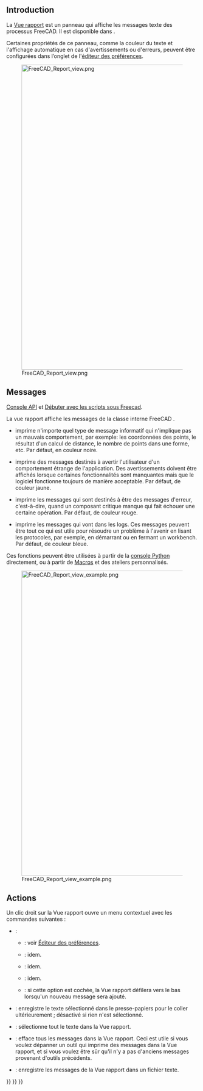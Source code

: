 <languages/>

== Introduction ==

La [[Report view/fr|Vue rapport]] est un panneau qui affiche les messages texte des processus FreeCAD. Il est disponible dans {{MenuCommand|Affichage → Panneaux → Vue rapport}}.

Certaines propriétés de ce panneau, comme la couleur du texte et l'affichage automatique en cas d'avertissements ou d'erreurs, peuvent être configurées dans l’onglet {{MenuCommand|Général → Vue rapport}} de l'[[Preferences_Editor/fr#Vue_rapport|éditeur des préférences]].

[[File:FreeCAD_Report_view.png|800px]]

{{Caption|La vue rapport montrant les messages lorsque FreeCAD vient de démarrer.}}

== Messages ==

{{Emphasis|Voir aussi :}} [[Console API/fr|Console API]] et [[FreeCAD Scripting Basics/fr|Débuter avec les scripts sous Freecad]].

La vue rapport affiche les messages de la classe interne FreeCAD {{incode|Console}}.
* {{incode|FreeCAD.Console.PrintMessage("text")}} imprime n'importe quel type de message informatif qui n'implique pas un mauvais comportement, par exemple: les coordonnées des points, le résultat d'un calcul de distance, le nombre de points dans une forme, etc. Par défaut, en couleur noire.
* {{incode|FreeCAD.Console.Console.PrintWarning("text")}} imprime des messages destinés à avertir l'utilisateur d'un comportement étrange de l'application. Des avertissements doivent être affichés lorsque certaines fonctionnalités sont manquantes mais que le logiciel fonctionne toujours de manière acceptable. Par défaut, de couleur jaune.
* {{incode|FreeCAD.Console.PrintError("text")}} imprime les messages qui sont destinés à être des messages d'erreur, c'est-à-dire, quand un composant critique manque qui fait échouer une certaine opération. Par défaut, de couleur rouge.
* {{incode|FreeCAD.Console.PrintLog("text")}} imprime les messages qui vont dans les logs. Ces messages peuvent être tout ce qui est utile pour résoudre un problème à l'avenir en lisant les protocoles, par exemple, en démarrant ou en fermant un workbench. Par défaut, de couleur bleue.

Ces fonctions peuvent être utilisées à partir de la [[Python_console/fr|console Python]] directement, ou à partir de [[Macros/fr|Macros]] et des ateliers personnalisés.

[[File:FreeCAD_Report_view_example.png|800px]]

{{Caption|Exemples de messages dans la vue rapport : un message général, un avertissement, une erreur et un message enregistré.}}

== Actions ==

Un clic droit sur la Vue rapport ouvre un menu contextuel avec les commandes suivantes :
* {{MenuCommand|Options}} :
** {{MenuCommand|Afficher les types de messages}} : voir [[Preferences_Editor/fr#Fen.C3.AAtre_de_sortie|Éditeur des préférences]].
** {{MenuCommand|Afficher la fenêtre de sortie sur}} : idem.
** {{MenuCommand|Rediriger la sortie de Python}} : idem.
** {{MenuCommand|Rediriger les erreurs de Python}} : idem.
** {{MenuCommand|Aller à la fin}} : si cette option est cochée, la Vue rapport défilera vers le bas lorsqu'un nouveau message sera ajouté.
* {{MenuCommand|Copier}} : enregistre le texte sélectionné dans le presse-papiers pour le coller ultérieurement ; désactivé si rien n'est sélectionné.
* {{MenuCommand|Tout sélectionner}} : sélectionne tout le texte dans la Vue rapport.
* {{MenuCommand|Effacer}} : efface tous les messages dans la Vue rapport. Ceci est utile si vous voulez dépanner un outil qui imprime des messages dans la Vue rapport, et si vous voulez être sûr qu'il n'y a pas d'anciens messages provenant d'outils précédents.
* {{MenuCommand|Enregistrer sous...}} : enregistre les messages de la Vue rapport dans un fichier texte.


{{Interface navi{{#translation:}}}}
{{Std Base navi{{#translation:}}}}
{{Userdocnavi{{#translation:}}}}
